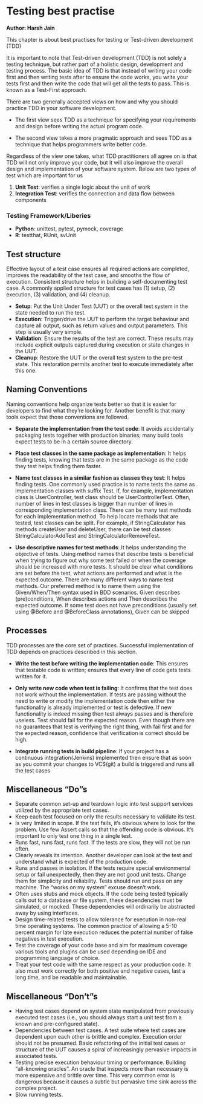 # Testing best practise

**Author: Harsh Jain**  

This chapter is about best practises for testing or Test-driven development (TDD)

It is important to note that Test-driven development (TDD) is not solely a testing technique, but rather part of a holistic design, development and testing process. The basic idea of TDD is that instead of writing your code first and then writing tests after to ensure the code works, you write your tests first and then write the code that will get all the tests to pass. This is known as a Test-First approach.

There are two generally accepted views on how and why you should practice TDD in your software development. 

* The first view sees TDD as a technique for specifying your requirements and design before writing the actual program code. 

* The second view takes a more pragmatic approach and sees TDD as a technique that helps programmers write better code. 

Regardless of the view one takes, what TDD practitioners all agree on is that TDD will not only improve your code, but it will also improve the overall design and implementation of your software system. Below are two types of test which are important for us

1. **Unit Test**: verifies a single logic about the unit of work 
2. **Integration Test**: verifies the connection and data flow  between components

### Testing Framework/Liberies

 * **Python**: unittest, pytest, pymock, coverage
 * **R**: testthat, RUnit, svUnit

## Test structure

Effective layout of a test case ensures all required actions are completed, improves the readability of the test case, and smooths the flow of execution. Consistent structure helps in building a self-documenting test case. A commonly applied structure for test cases has (1) setup, (2) execution, (3) validation, and (4) cleanup.

* **Setup**: Put the Unit Under Test (UUT) or the overall test system in the state needed to run the test.
* **Execution**: Trigger/drive the UUT to perform the target behaviour and capture all output, such as return values and output parameters. This step is usually very simple.
* **Validation**: Ensure the results of the test are correct. These results may include explicit outputs captured during execution or state changes in the UUT.
* **Cleanup**: Restore the UUT or the overall test system to the pre-test state. This restoration permits another test to execute immediately after this one.

## Naming Conventions
Naming conventions help organize tests better so that it is easier for developers to find what they’re looking for. Another benefit is that many tools expect that those conventions are
followed. 

* **Separate the implementation from the test code**: It avoids accidentally packaging tests together with production binaries; many build tools expect tests to be in a certain source directory.

* **Place test classes in the same package as implementation**: It helps finding tests, knowing that tests are in the same package as the code they test helps finding them faster. 

* **Name test classes in a similar fashion as classes they test**: It helps finding tests. One commonly used practice is to name tests the same as implementation classes with suffix Test. If, for example, implementation class is UserController, test class should be UserControllerTest. Often, number of lines in test classes is bigger than number of lines in corresponding implementation class. There can be many test methods for each implementation method. To help locate methods that are tested, test classes can be split. For example, if StringCalculator has methods createUser and deleteUser, there can be test classes StringCalculatorAddTest and StringCalculatorRemoveTest.

* **Use descriptive names for test methods**: It helps understanding the objective of tests. Using method names that describe tests is beneficial when trying to figure out why some test failed or when the coverage should be increased with more tests. It should be clear what conditions are set before the test, what actions are performed and what is the expected outcome. There are many different ways to name test methods. Our preferred method is to name them using the Given/When/Then syntax used in BDD scenarios. Given describes (pre)conditions, When describes actions and Then describes the expected outcome. If some test does not have preconditions (usually set using @Before and @BeforeClass annotations), Given can
be skipped

## Processes
TDD processes are the core set of practices. Successful implementation of TDD depends on practices described in this section.

* **Write the test before writing the implementation code**: This ensures that testable code is written; ensures that every line of code gets tests written for it.

* **Only write new code when test is failing**: It confirms that the test does not work without the implementation. If tests are passing without the need to write or modify the implementation code then either the functionality is already implemented or test is defective. If new functionality is indeed
missing then test always passes and is therefore useless. Test should fail for the expected reason. Even though there are no guarantees that test is verifying the right thing, with fail
first and for the expected reason, confidence that verification is correct should be high.

* **Integrate running tests in build pipeline**: If your project has a continuous integration(Jenkins) implemented then  ensure that as soon as you commit your changes to VCS(git) a build is triggered and runs all the test cases


## Miscellaneous “Do”s
* Separate common set-up and teardown logic into test support services utilized by the appropriate test cases.
* Keep each test focused on only the results necessary to validate its test.
* Is very limited in scope. If the test fails, it's obvious where to look for the problem. Use few Assert calls so that the offending code is obvious. It's important to only test one thing in a single test.
* Runs fast, runs fast, runs fast. If the tests are slow, they will not be run often.
* Clearly reveals its intention. Another developer can look at the test and understand what is expected of the production code.
* Runs and passes in isolation. If the tests require special environmental setup or fail unexpectedly, then they are not good unit tests. Change them for simplicity and reliability. Tests should run and pass on any machine. The "works on my system" excuse doesn't work.
* Often uses stubs and mock objects. If the code being tested typically calls out to a database or file system, these dependencies must be simulated, or mocked. These dependencies will ordinarily be abstracted away by using interfaces.
* Design time-related tests to allow tolerance for execution in non-real time operating systems. The common practice of allowing a 5-10 percent margin for late execution reduces the potential number of false negatives in test execution.
* Test the coverage of your code base and aim for maximum coverage various tools and plugins can be used depending on IDE and programming language of choice.
* Treat your test code with the same respect as your production code. It also must work correctly for both positive and negative cases, last a long time, and be readable and maintainable.

## Miscellaneous “Don’t”s
* Having test cases depend on system state manipulated from previously executed test cases (i.e., you should always start a unit test from a known and pre-configured state).
* Dependencies between test cases. A test suite where test cases are dependent upon each other is brittle and complex. Execution order should not be presumed. Basic refactoring of the initial test cases or structure of the UUT causes a spiral of increasingly pervasive impacts in associated tests.
* Testing precise execution behaviour timing or performance.
Building "all-knowing oracles". An oracle that inspects more than necessary is more expensive and brittle over time. This very common error is dangerous because it causes a subtle but pervasive time sink across the complex project.
* Slow running tests.
